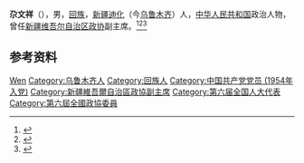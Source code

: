 '''尕文祥'''（{{bd|1923年||2006年}}），男，[[回族|回族]]，[[新疆|新疆]][[迪化市|迪化]]（今[[乌鲁木齐|乌鲁木齐]]）人，[[中华人民共和国|中华人民共和国]]政治人物，曾任[[新疆维吾尔自治区政协|新疆维吾尔自治区政协]]副主席。<ref>{{Cite book|title=中华人民共和国职官志|author=何虎生, 李耀东, 向常福主编|publisher=中国社会出版社|year=2003|isbn=9787800883934|location=北京|pages=}}</ref><ref>{{cite book|title=中囯人名大辞典·现任党政军领导人物卷|author=廖盖隆等编|year=1990|publisher=上海辞书出版社|location=上海|page=}}</ref><ref>{{cite book|title=中囯人名大辞典·当代人物卷|author=廖盖隆等编|year=1990|publisher=上海辞书出版社|location=上海|page=}}</ref>

== 参考资料 ==
{{reflist}}

{{中国人物小作品}}

{{Authority control}}
{{DEFAULTSORT:Ga尕}}
[[Category:尕姓|Wen]]
[[Category:乌鲁木齐人|Category:乌鲁木齐人]]
[[Category:回族人|Category:回族人]]
[[Category:中国共产党党员_(1954年入党)|Category:中国共产党党员 (1954年入党)]]
[[Category:新疆維吾爾自治區政協副主席|Category:新疆維吾爾自治區政協副主席]]
[[Category:第六届全国人大代表|Category:第六届全国人大代表]]
[[Category:第六屆全國政協委員|Category:第六屆全國政協委員]]